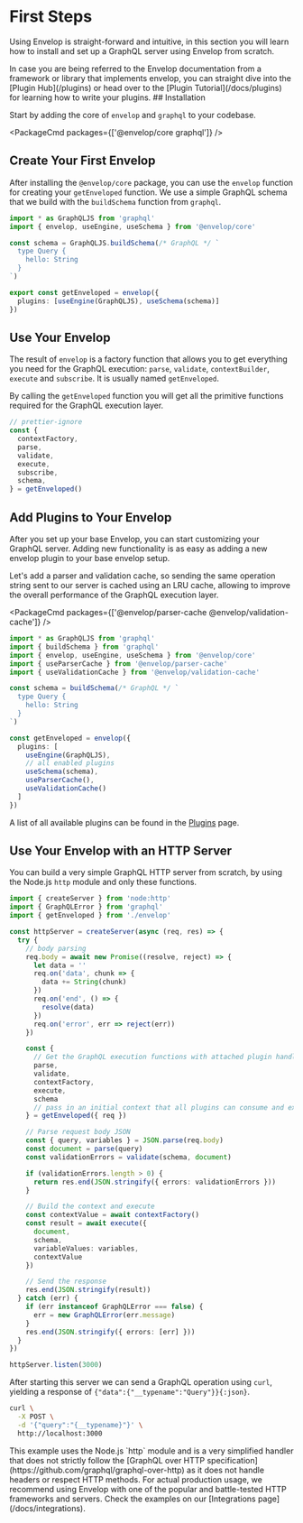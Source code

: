 
# First Steps

Using Envelop is straight-forward and intuitive, in this section you will learn how to install and
set up a GraphQL server using Envelop from scratch.

<Callout>
  In case you are being referred to the Envelop documentation from a framework or library that
  implements envelop, you can straight dive into the [Plugin Hub](/plugins) or head over to the
  [Plugin Tutorial](/docs/plugins) for learning how to write your plugins.
</Callout>
## Installation

Start by adding the core of `envelop` and `graphql` to your codebase.

<PackageCmd packages={['@envelop/core graphql']} />

## Create Your First Envelop

After installing the `@envelop/core` package, you can use the `envelop` function for creating your
`getEnveloped` function. We use a simple GraphQL schema that we build with the `buildSchema`
function from `graphql`.

```ts
import * as GraphQLJS from 'graphql'
import { envelop, useEngine, useSchema } from '@envelop/core'

const schema = GraphQLJS.buildSchema(/* GraphQL */ `
  type Query {
    hello: String
  }
`)

export const getEnveloped = envelop({
  plugins: [useEngine(GraphQLJS), useSchema(schema)]
})
```

## Use Your Envelop

The result of `envelop` is a factory function that allows you to get everything you need for the
GraphQL execution: `parse`, `validate`, `contextBuilder`, `execute` and `subscribe`. It is usually
named `getEnveloped`.

By calling the `getEnveloped` function you will get all the primitive functions required for the
GraphQL execution layer.

```ts
// prettier-ignore
const {
  contextFactory,
  parse,
  validate,
  execute,
  subscribe,
  schema,
} = getEnveloped()
```

## Add Plugins to Your Envelop

After you set up your base Envelop, you can start customizing your GraphQL server. Adding new
functionality is as easy as adding a new envelop plugin to your base envelop setup.

Let's add a parser and validation cache, so sending the same operation string sent to our server is
cached using an LRU cache, allowing to improve the overall performance of the GraphQL execution
layer.

<PackageCmd packages={['@envelop/parser-cache @envelop/validation-cache']} />

```ts
import * as GraphQLJS from 'graphql'
import { buildSchema } from 'graphql'
import { envelop, useEngine, useSchema } from '@envelop/core'
import { useParserCache } from '@envelop/parser-cache'
import { useValidationCache } from '@envelop/validation-cache'

const schema = buildSchema(/* GraphQL */ `
  type Query {
    hello: String
  }
`)

const getEnveloped = envelop({
  plugins: [
    useEngine(GraphQLJS),
    // all enabled plugins
    useSchema(schema),
    useParserCache(),
    useValidationCache()
  ]
})
```

<Callout>A list of all available plugins can be found in the [Plugins](/plugins) page.</Callout>

## Use Your Envelop with an HTTP Server

You can build a very simple GraphQL HTTP server from scratch, by using the Node.js `http` module and
only these functions.

```ts
import { createServer } from 'node:http'
import { GraphQLError } from 'graphql'
import { getEnveloped } from './envelop'

const httpServer = createServer(async (req, res) => {
  try {
    // body parsing
    req.body = await new Promise((resolve, reject) => {
      let data = ''
      req.on('data', chunk => {
        data += String(chunk)
      })
      req.on('end', () => {
        resolve(data)
      })
      req.on('error', err => reject(err))
    })

    const {
      // Get the GraphQL execution functions with attached plugin handlers
      parse,
      validate,
      contextFactory,
      execute,
      schema
      // pass in an initial context that all plugins can consume and extend
    } = getEnveloped({ req })

    // Parse request body JSON
    const { query, variables } = JSON.parse(req.body)
    const document = parse(query)
    const validationErrors = validate(schema, document)

    if (validationErrors.length > 0) {
      return res.end(JSON.stringify({ errors: validationErrors }))
    }

    // Build the context and execute
    const contextValue = await contextFactory()
    const result = await execute({
      document,
      schema,
      variableValues: variables,
      contextValue
    })

    // Send the response
    res.end(JSON.stringify(result))
  } catch (err) {
    if (err instanceof GraphQLError === false) {
      err = new GraphQLError(err.message)
    }
    res.end(JSON.stringify({ errors: [err] }))
  }
})

httpServer.listen(3000)
```

After starting this server we can send a GraphQL operation using `curl`, yielding a response of
`{"data":{"__typename":"Query"}}{:json}`.

```bash
curl \
  -X POST \
  -d '{"query":"{__typename}"}' \
  http://localhost:3000
```

<Callout>
  This example uses the Node.js `http` module and is a very simplified handler that does not
  strictly follow the [GraphQL over HTTP
  specification](https://github.com/graphql/graphql-over-http) as it does not handle headers or
  respect HTTP methods. For actual production usage, we recommend using Envelop with one of the
  popular and battle-tested HTTP frameworks and servers. Check the examples on our [Integrations
  page](/docs/integrations).
</Callout>

